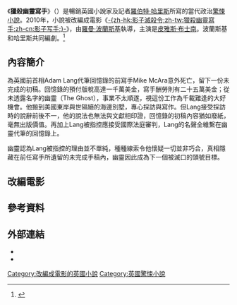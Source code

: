 {{expand|time=2016-09-30T01:30:00+00:00}}
{{refimprove|time=2016-09-30T01:30:00+00:00}}
{{Infobox book
| name          = 獵殺幽靈寫手<br />''The Ghost''
| title_orig    =
| translator    =
| image         = Ghost cover scan .jpg
| caption       = 第一版（英國）
| author        = [[羅伯特·哈里斯|羅伯特·哈里斯]]
| illustrator   =
| cover_artist  =
| country       = 英國
| language      = 英語
| series        =
| genre         = [[驚悚|驚悚小說]]
| publisher     = {{link-en|Hutchinson (publisher)|Hutchinson (publisher)|Hutchinson}}（英國）<br />[[西蒙與舒斯特|西蒙與舒斯特]]（美國）
| pub_date      = 2007年9月26日
| english_pub_date =
| media_type    = 印刷（精裝本）（第一版）
| pages         = 320頁
| isbn          = 0-09-179626-1
| congress      = PR6058.A69147 G48 2007c
| oclc          = 440621345
| preceded_by   =
| followed_by   =
}}
《'''獵殺幽靈寫手'''》（{{lang-en|'''''The Ghost'''''}}）是暢銷英國小說家及記者[[羅伯特·哈里斯|羅伯特·哈里斯]]所寫的當代政治[[驚悚|驚悚小說]]。2010年，小說被改編成電影《[[影子滅殺令|-{zh-hk:影子滅殺令;zh-tw:獵殺幽靈寫手;zh-cn:影子写手;}-]]》，由[[羅曼·波蘭斯基|羅曼·波蘭斯基]]執導，主演是[[皮雅斯·布士南|皮雅斯·布士南]]。波蘭斯基和哈里斯共同編劇。<ref>{{Cite web |url = http://variety.com/2007/film/markets-festivals/roman-polanski-returns-with-ghost-1117975536/ |title = Roman Polanski returns with 'Ghost' |author = Tatiana Siegel |date = 2007-11-07 |publisher = Variety |language = en |access-date = 2016-09-29 |archive-date = 2019-11-30 |archive-url = https://web.archive.org/web/20191130200352/https://variety.com/2007/film/markets-festivals/roman-polanski-returns-with-ghost-1117975536/ |dead-url = no }}</ref>

== 內容簡介 ==
為英國前首相Adam Lang代筆回憶錄的前寫手Mike McAra意外死亡，留下一份未完成的初稿。回憶錄的預付版稅高達一千萬美金，寫手酬勞則有二十五萬美金；從未透露名字的幽靈（The Ghost），事業不太順遂，視這份工作為千載難逢的大好機會。他搬到美國東岸與世隔絕的海邊別墅，專心採訪與寫作。但Lang接受採訪時的說辭前後不一，他的說法也無法與文獻相印證，回憶錄的初稿內容猶如廢紙，毫無出版價值。再加上Lang被指控應接受國際法庭審判，Lang的名聲全維繫在幽靈代筆的回憶錄上。

幽靈認為Lang被指控的理由並不單純，種種線索令他懷疑一切並非巧合，真相隱藏在前任寫手所遺留的未完成手稿內，幽靈因此成為下一個被滅口的頭號目標。

== 改編電影 ==
{{main|影子滅殺令}}

== 參考資料 ==
{{reflist}}

== 外部連結 ==
* {{IMDb title|id=1139328|title=The Ghost Writer}}
* {{IBList |type=book|id=63148|name=The Ghost}}

[[Category:改編成電影的英國小說|Category:改編成電影的英國小說]]
[[Category:英國驚悚小說|Category:英國驚悚小說]]